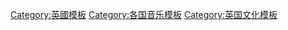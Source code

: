 [[Category:英國模板|Category:英國模板]]
[[Category:各国音乐模板|Category:各国音乐模板]]
[[Category:英国文化模板|Category:英国文化模板]]